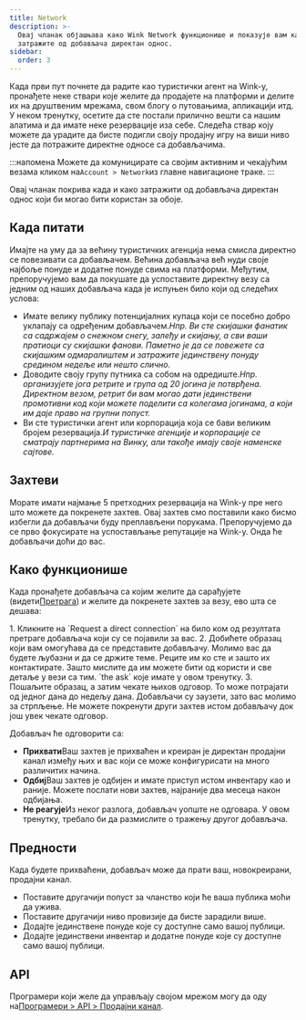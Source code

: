```yaml
---
title: Network
description: >-
  Овај чланак објашњава како Wink Network функционише и показује вам како да
  затражите од добављача директан однос.
sidebar:
  order: 3
---
```


Када први пут почнете да радите као туристички агент на Wink-у, пронађете неке ствари које желите да продајете на платформи и делите их на друштвеним мрежама, свом блогу о путовањима, апликацији итд.
У неком тренутку, осетите да сте постали прилично вешти са нашим алатима и да имате неке резервације иза себе.
Следећа ствар коју можете да урадите да бисте подигли своју продајну игру на виши ниво јесте да потражите директне односе са добављачима.

:::напомена
Можете да комуницирате са својим активним и чекајућим везама кликом на`Account > Network`из главне навигационе траке.
:::

Овај чланак покрива када и како затражити од добављача директан однос који би могао бити користан за обоје.

## Када питати

Имајте на уму да за већину туристичких агенција нема смисла директно се повезивати са добављачем. Већина добављача већ нуди своје најбоље понуде и додатне понуде свима на платформи.
Међутим, препоручујемо вам да покушате да успоставите директну везу са једним од наших добављача када је испуњен било који од следећих услова:

* Имате велику публику потенцијалних купаца који се посебно добро уклапају са одређеним добављачем.*Нпр. Ви сте скијашки фанатик са садржајем о снежном снегу, залеђу и скијању, а сви ваши пратиоци су скијашки фанови. Паметно је да се повежете са скијашким одмаралиштем и затражите јединствену понуду средином недеље или нешто слично.*
* Доводите своју групу путника са собом на одредиште.*Нпр. организујете јога ретрите и група од 20 јогина је потврђена. Директном везом, ретрит би вам могао дати јединствени промотивни код који можете поделити са колегама јогинама, а који им даје право на групни попуст.*
* Ви сте туристички агент или корпорација која се бави великим бројем резервација.*И туристичке агенције и корпорације се сматрају партнерима на Винку, али такође имају своје наменске сајтове.*

## Захтеви

Морате имати најмање 5 претходних резервација на Wink-у пре него што можете да покренете захтев.
Овај захтев смо поставили како бисмо избегли да добављачи буду преплављени порукама. Препоручујемо да се прво фокусирате на успостављање репутације на Wink-у. Онда ће добављачи доћи до вас.

## Како функционише

Када пронађете добављача са којим желите да сарађујете (видети[Претрага](/studio/search/)) и желите да покренете захтев за везу, ево шта се дешава:

<Steps>
  1. Кликните на `Request a direct connection` на било ком од резултата претраге добављача који су се појавили за вас.
  2. Добићете образац који вам омогућава да се представите добављачу. Молимо вас да будете љубазни и да се држите теме. Реците им ко сте и зашто их контактирате. Зашто мислите да им можете бити од користи и све детаље у вези са тим. `the ask` које имате у овом тренутку.
  3. Пошаљите образац, а затим чекате њихов одговор. То може потрајати од једног дана до недељу дана. Добављачи су заузети, зато вас молимо за стрпљење. Не можете покренути други захтев истом добављачу док још увек чекате одговор.
</Steps>


Добављач ће одговорити са:

* **Прихвати**Ваш захтев је прихваћен и креиран је директан продајни канал између њих и вас који се може конфигурисати на много различитих начина.
* **Одбиј**Ваш захтев је одбијен и имате приступ истом инвентару као и раније. Можете послати нови захтев, најраније два месеца након одбијања.
* **Не реагује**Из неког разлога, добављач уопште не одговара. У овом тренутку, требало би да размислите о тражењу другог добављача.

## Предности

Када будете прихваћени, добављач може да прати ваш, новокреирани, продајни канал.

* Поставите другачији попуст за чланство који ће ваша публика моћи да ужива.
* Поставите другачији ниво провизије да бисте зарадили више.
* Додајте јединствене понуде које су доступне само вашој публици.
* Додајте јединствени инвентар и додатне понуде које су доступне само вашој публици.

## API

Програмери који желе да управљају својом мрежом могу да оду на[Програмери > API > Продајни канал](/developers/apis/#sales-channel-api).

